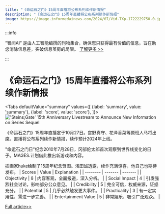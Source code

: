 ```yaml
---
title: "《命运石之门》15周年直播将公布系列续作新情报"
description: "《命运石之门》15周年直播将公布系列续作新情报"
image: https://image.informedainews.com/2024/07/Vid-TXp-1722229750-0.jpg
---
```



:::info

“智闻AI“ 是由人工智能编撰的刊物集合，确保您只获得最有价值的信息，旨在助您消除信息差，突破信息茧房的局限。  [了解更多 >>](/)

:::

# 《命运石之门》15周年直播将公布系列续作新情报


<Tabs
	defaultValue="summary"
	values={[
	{label: 'summary', value: 'summary'},
	{label: 'score', value: 'score'},
]}>
<TabItem value="summary">
<img
  src="https://image.informedainews.com/2024/07/Vid-TXp-1722229750-0.jpg"
  alt="'Steins;Gate' 15th Anniversary Livestream to Announce New Information on Series Sequel"
/>



《命运石之门》15周年直播定于10月27日。宫野真守、花泽香菜等原班人马将出席。直播将公布系列续作新情报，续作预计2024年上线。

"命运石之门日"纪念2010年7月28日，冈部伦太郎首次观察到世界线变化的日子。MAGES.计划借此推出新游戏和内容。

插画家huke绘制了15周年纪念贺图。浅田诚透露，续作充满惊喜，他自己也期待发布。
</TabItem>
<TabItem value="score">
	| Scores     | Value   | Explanation |
	| -------- | ------- | ------- |
	| Objectivity  | 6    | 内容客观，全面报道，深入分析。    |
	| Social Impact | 4     | 引发强烈社会讨论，影响部分公众意见。    |
	| Credibility    | 5    | 完全可信，权威来源，证据充分。    |
	| Potential    | 5    | 几乎必然触发更大事件。    |
	| Practicality    | 3    | 有一定实用性，需进一步完善。    |
	| Entertainment Value    | 5    | 非常娱乐，吸引广泛观众。    |
</TabItem>
</Tabs>

[Full article>>](https://www.gcores.com/articles/185809)
